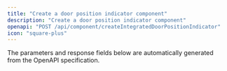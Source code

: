 ```yaml
---
title: "Create a door position indicator component"
description: "Create a door position indicator component"
openapi: "POST /api/component/createIntegratedDoorPositionIndicator"
icon: "square-plus"
---
```


<Note>
The parameters and response fields below are automatically generated from the OpenAPI specification.
</Note>
